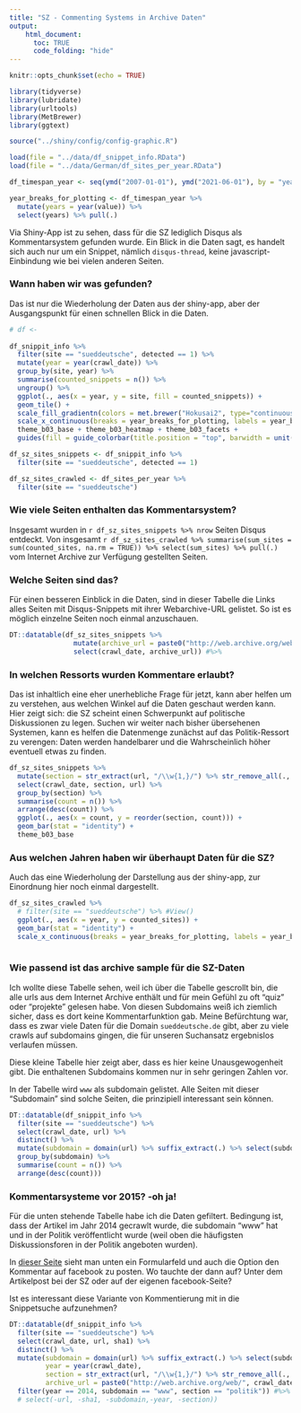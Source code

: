 ```yaml
---
title: "SZ - Commenting Systems in Archive Daten"
output: 
    html_document: 
      toc: TRUE
      code_folding: "hide"
---
```


```r
knitr::opts_chunk$set(echo = TRUE)

library(tidyverse)
library(lubridate)
library(urltools)
library(MetBrewer)
library(ggtext)

source("../shiny/config/config-graphic.R")

load(file = "../data/df_snippet_info.RData")
load(file = "../data/German/df_sites_per_year.RData")

df_timespan_year <- seq(ymd("2007-01-01"), ymd("2021-06-01"), by = "year") %>% as_tibble()

year_breaks_for_plotting <- df_timespan_year %>% 
  mutate(years = year(value)) %>% 
  select(years) %>% pull(.)

```


Via Shiny-App ist zu sehen, dass für die SZ lediglich Disqus als Kommentarsystem gefunden wurde. Ein Blick in die Daten sagt, es handelt sich auch nur um ein Snippet, nämlich `disqus-thread`, keine javascript-Einbindung wie bei vielen anderen Seiten. 


### Wann haben wir was gefunden?

Das ist nur die Wiederholung der Daten aus der shiny-app, aber der Ausgangspunkt für einen schnellen Blick in die Daten.

```r

# df <- 
  
df_snippit_info %>% 
  filter(site == "sueddeutsche", detected == 1) %>% 
  mutate(year = year(crawl_date)) %>% 
  group_by(site, year) %>% 
  summarise(counted_snippets = n()) %>% 
  ungroup() %>% 
  ggplot(., aes(x = year, y = site, fill = counted_snippets)) +
  geom_tile() +
  scale_fill_gradientn(colors = met.brewer("Hokusai2", type="continuous"), na.value = "grey90", name = "number of detected systems" ) +
  scale_x_continuous(breaks = year_breaks_for_plotting, labels = year_breaks_for_plotting, limits = c(min(year_breaks_for_plotting), max(year_breaks_for_plotting)), expand = c(0,NA)) +
  theme_b03_base + theme_b03_heatmap + theme_b03_facets +
  guides(fill = guide_colorbar(title.position = "top", barwidth = unit(20, "lines"), barheight = unit(.5, "lines")))

```


```r

df_sz_sites_snippets <- df_snippit_info %>% 
  filter(site == "sueddeutsche", detected == 1)

df_sz_sites_crawled <- df_sites_per_year %>% 
  filter(site == "sueddeutsche")

```


### Wie viele Seiten enthalten das Kommentarsystem?

Insgesamt wurden in `r df_sz_sites_snippets %>% nrow` Seiten Disqus entdeckt. Von insgesamt `r df_sz_sites_crawled %>% summarise(sum_sites = sum(counted_sites, na.rm = TRUE)) %>% select(sum_sites) %>% pull(.)` vom Internet Archive zur Verfügung gestellten Seiten.


### Welche Seiten sind das?

Für einen besseren Einblick in die Daten, sind in dieser Tabelle die Links alles Seiten mit Disqus-Snippets mit ihrer Webarchive-URL gelistet. So ist es möglich einzelne Seiten noch einmal anzuschauen.

```r
DT::datatable(df_sz_sites_snippets %>% 
                mutate(archive_url = paste0("http://web.archive.org/web/", crawl_date, "/", url)) %>% 
                select(crawl_date, archive_url)) #%>% 
```


### In welchen Ressorts wurden Kommentare erlaubt?

Das ist inhaltlich eine eher unerhebliche Frage für jetzt, kann aber helfen um zu verstehen, aus welchen Winkel auf die Daten geschaut werden kann. Hier zeigt sich: die SZ scheint einen Schwerpunkt auf politische Diskussionen zu legen. Suchen wir weiter nach bisher übersehenen Systemen, kann es helfen die Datenmenge zunächst auf das Politik-Ressort zu verengen: Daten werden handelbarer und die Wahrscheinlich höher eventuell etwas zu finden. 

```r

df_sz_sites_snippets %>% 
  mutate(section = str_extract(url, "/\\w{1,}/") %>% str_remove_all(., "/")) %>% 
  select(crawl_date, section, url) %>% 
  group_by(section) %>% 
  summarise(count = n()) %>% 
  arrange(desc(count)) %>% 
  ggplot(., aes(x = count, y = reorder(section, count))) +
  geom_bar(stat = "identity") +
  theme_b03_base

```



### Aus welchen Jahren haben wir überhaupt Daten für die SZ?

Auch das eine Wiederholung der Darstellung aus der shiny-app, zur Einordnung hier noch einmal dargestellt.

```r

df_sz_sites_crawled %>% 
  # filter(site == "sueddeutsche") %>% #View()
  ggplot(., aes(x = year, y = counted_sites)) +
  geom_bar(stat = "identity") +
  scale_x_continuous(breaks = year_breaks_for_plotting, labels = year_breaks_for_plotting, limits = c(min(year_breaks_for_plotting), NA), expand = c(0,NA)) +theme_b03_base
  


```

### Wie passend ist das archive sample für die SZ-Daten

Ich wollte diese Tabelle sehen, weil ich über die Tabelle gescrollt bin, die alle urls aus dem Internet Archive enthält und für mein Gefühl zu oft "quiz" oder "projekte" gelesen habe. Von diesen Subdomains weiß ich ziemlich sicher, dass es dort keine Kommentarfunktion gab. Meine Befürchtung war, dass es zwar viele Daten für die Domain `sueddeutsche.de` gibt, aber zu viele crawls auf subdomains gingen, die für unseren Suchansatz ergebnislos verlaufen müssen.

Diese kleine Tabelle hier zeigt aber, dass es hier keine Unausgewogenheit gibt. Die enthaltenen Subdomains kommen nur in sehr geringen Zahlen vor.

In der Tabelle wird `www` als subdomain gelistet. Alle Seiten mit dieser "Subdomain" sind solche Seiten, die prinzipiell interessant sein können.

```r

DT::datatable(df_snippit_info %>% 
  filter(site == "sueddeutsche") %>% 
  select(crawl_date, url) %>% 
  distinct() %>% 
  mutate(subdomain = domain(url) %>% suffix_extract(.) %>% select(subdomain) %>% pull(.) ) %>% #View()
  group_by(subdomain) %>% 
  summarise(count = n()) %>% 
  arrange(desc(count)))

```

### Kommentarsysteme vor 2015? -oh ja!

Für die unten stehende Tabelle habe ich die Daten gefiltert. Bedingung ist, dass der Artikel im Jahr 2014 gecrawlt wurde, die subdomain "www" hat und in der Politik veröffentlicht wurde (weil oben die häufigsten Diskussionsforen in der Politik angeboten wurden).

In [dieser Seite](http://web.archive.org/web/20140402014702/http://www.sueddeutsche.de/politik/schaeubles-hitlervergleich-weniger-meinen-klueger-reden-1.1926486) sieht man unten ein Formularfeld und auch die Option den Kommentar auf facebook zu posten. Wo tauchte der dann auf? Unter dem Artikelpost bei der SZ oder auf der eigenen facebook-Seite?

Ist es interessant diese Variante von Kommentierung mit in die Snippetsuche aufzunehmen?

```r

DT::datatable(df_snippit_info %>% 
  filter(site == "sueddeutsche") %>% 
  select(crawl_date, url, sha1) %>% 
  distinct() %>% 
  mutate(subdomain = domain(url) %>% suffix_extract(.) %>% select(subdomain) %>% pull(.),
         year = year(crawl_date),
         section = str_extract(url, "/\\w{1,}/") %>% str_remove_all(., "/"),
         archive_url = paste0("http://web.archive.org/web/", crawl_date, "/", url)) %>% #View()
  filter(year == 2014, subdomain == "www", section == "politik")) #%>% 
  # select(-url, -sha1, -subdomain,-year, -section))
 

```

